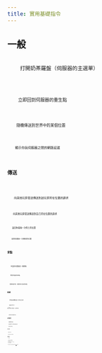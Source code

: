 ```yaml
---
title: 實用基礎指令
---
```



## 一般

<CardGrid>
  <Card title="奶茶羅盤" icon="open-book">
    <Code code="/menu" lang="text" />
    打開奶茶羅盤（伺服器的主選單）
  </Card>
  
  <Card title="前往重生點" icon="heart">
    <Code code="/spawn" lang="text" />
    立即回到伺服器的重生點
  </Card>
  
  <Card title="隨機傳送" icon="random">
    <Code code="/rtp" lang="text" />
    隨機傳送到世界中的某個位置
  </Card>
  
  <Card title="查看延遲" icon="information">
    <Code code="/ping" lang="text" />
    顯示你與伺服器之間的網路延遲
  </Card>
</CardGrid>

## 傳送

<CardGrid>
  <Card title="傳送請求" icon="up-arrow">
    <Code code="/tpa [玩家名稱]" lang="text" />
    向其他玩家發送傳送到該玩家所在位置的請求
  </Card>
  
  <Card title="邀請傳送" icon="down-arrow">
    <Code code="/tpahere [玩家名稱]" lang="text" />
    向其他玩家發送傳送到自己所在位置的請求
  </Card>
  
  <Card title="返回死亡點" icon="download">
    <Code code="/dback" lang="text" />
    返回你最後一次死亡的位置
  </Card>
  
  <Card title="返回傳送點" icon="external">
    <Code code="/back" lang="text" />
    返回你最後一次傳送的位置
  </Card>
</CardGrid>

## 家點

<CardGrid>
  <Card title="設定家點" icon="add-document">
    <Code code="/sethome [名稱]" lang="text" />
    在當前位置設定一個家點
  </Card>
  
  <Card title="前往家點" icon="right-arrow">
    <Code code="/home [名稱]" lang="text" />
    傳送到指定的家點
  </Card>
  
  <Card title="家點列表" icon="list-format">
    <Code code="/homes" lang="text" />
    開啟家點列表，查看所有已設定的家點
  </Card>
</CardGrid>

## 經濟

<CardGrid>
  <Card title="製作支票" icon="document">
    <Code code="/cheque [金額]" lang="text" />
    製作指定金額的支票，用於安全交易
  </Card>
  
  <Card title="轉帳給玩家" icon="external">
    <Code code="/pay [玩家名稱] [金額]" lang="text" />
    轉帳給其他玩家
    
    :::note
    輸入後須確認(點擊按鈕) 才能順利轉帳
    :::
  </Card>
  
  <Card title="金錢排行榜" icon="star">
    <Code code="/baltop" lang="text" />
    顯示伺服器的金錢排行榜
  </Card>
</CardGrid>

## 其他實用

<CardGrid>
  <Card title="連鎖伐木" icon="seti:config">
    <Code code="/atc" lang="text" />
    開關連鎖伐木系統
  </Card>
  
  <Card title="史萊姆尋找器" icon="seti:zip">
    <Code code="/slime" lang="text" />
    史萊姆區塊搜尋器，幫助找到史萊姆生成區域
  </Card>
  
  <Card title="材質包下載" icon="download">
    <Code code="/download" lang="text" />
    下載本伺服器專用材質包
  </Card>
</CardGrid>

## 社交功能

<CardGrid>
  <Card title="無視玩家" icon="error">
    <Code code="/ignore [玩家名稱]" lang="text" />
    無視指定玩家的訊息
  </Card>
  
  <Card title="掛機模式" icon="moon">
    <Code code="/afk" lang="text" />
    進入掛機狀態，讓其他玩家知道你暫時離開
  </Card>
</CardGrid>

## 指令使用提示

:::tip[參數說明]
- `[玩家名稱]`：輸入其他玩家的遊戲名稱
- `[金額]`：輸入數字，例如 100、1000
- `[名稱]`：輸入家點名稱，例如 home1、基地、農場
- `[密碼]`：輸入你的帳號密碼
:::

:::note[需要幫助？]
如果對任何指令有疑問，歡迎加入我們的 [Discord](https://discord.gg/22DxRjrXRv) 社群詢問！
:::